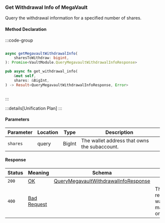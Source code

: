 ### Get Withdrawal Info of MegaVault

Query the withdrawal information for a specified number of shares.

#### Method Declaration

:::code-group

```python [Python]

```

```typescript [TypeScript]
async getMegavaultWithdrawalInfo(
    sharesToWithdraw: bigint,
): Promise<VaultModule.QueryMegavaultWithdrawalInfoResponse>
```

```rust [Rust]
pub async fn get_withdrawal_info(
    &mut self,
    shares: &BigInt,
) -> Result<QueryMegavaultWithdrawalInfoResponse, Error>
```

```url [API]

```

:::

:::details[Unification Plan]
:::

#### Parameters

| Parameter | Location | Type   | Description                                  |
| --------- | -------- | ------ | -------------------------------------------- |
| `shares`  | query    | BigInt | The wallet address that owns the subaccount. |

#### Response

| Status | Meaning       | Schema                                 |                                       |
| ------ | ------------- | -------------------------------------- | ------------------------------------- |
| `200`  | [OK]          | [QueryMegavaultWithdrawalInfoResponse] |                                       |
| `400`  | [Bad Request] |                                        | The request was malformed or invalid. |

[OK]: /types/ok
[QueryMegavaultWithdrawalInfoResponse]: /types/query_megavault_withdrawal_info_response
[Bad Request]: /types/bad-request
